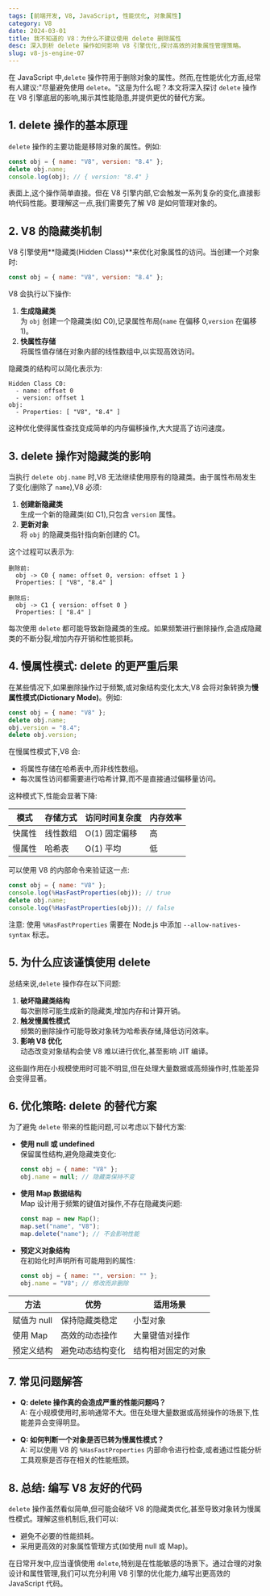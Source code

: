 ```yaml
---
tags: [前端开发, V8, JavaScript, 性能优化, 对象属性]
category: V8
date: 2024-03-01
title: 我不知道的 V8：为什么不建议使用 delete 删除属性
desc: 深入剖析 delete 操作如何影响 V8 引擎优化,探讨高效的对象属性管理策略。
slug: v8-js-engine-07
---
```


在 JavaScript 中,`delete` 操作符用于删除对象的属性。然而,在性能优化方面,经常有人建议:"尽量避免使用 `delete`。"这是为什么呢？本文将深入探讨 `delete` 操作在 V8 引擎底层的影响,揭示其性能隐患,并提供更优的替代方案。

## 1. delete 操作的基本原理

`delete` 操作的主要功能是移除对象的属性。例如:

```javascript
const obj = { name: "V8", version: "8.4" };
delete obj.name;
console.log(obj); // { version: "8.4" }
```

表面上,这个操作简单直接。但在 V8 引擎内部,它会触发一系列复杂的变化,直接影响代码性能。要理解这一点,我们需要先了解 V8 是如何管理对象的。

## 2. V8 的隐藏类机制

V8 引擎使用**隐藏类(Hidden Class)**来优化对象属性的访问。当创建一个对象时:

```javascript
const obj = { name: "V8", version: "8.4" };
```

V8 会执行以下操作:
1. **生成隐藏类**  
   为 `obj` 创建一个隐藏类(如 C0),记录属性布局(`name` 在偏移 0,`version` 在偏移 1)。
2. **快属性存储**  
   将属性值存储在对象内部的线性数组中,以实现高效访问。

隐藏类的结构可以简化表示为:

```
Hidden Class C0:
  - name: offset 0
  - version: offset 1
obj:
  - Properties: [ "V8", "8.4" ]
```

这种优化使得属性查找变成简单的内存偏移操作,大大提高了访问速度。

## 3. delete 操作对隐藏类的影响

当执行 `delete obj.name` 时,V8 无法继续使用原有的隐藏类。由于属性布局发生了变化(删除了 `name`),V8 必须:
1. **创建新隐藏类**  
   生成一个新的隐藏类(如 C1),只包含 `version` 属性。
2. **更新对象**  
   将 `obj` 的隐藏类指针指向新创建的 C1。

这个过程可以表示为:

```
删除前:
  obj -> C0 { name: offset 0, version: offset 1 }
  Properties: [ "V8", "8.4" ]

删除后:
  obj -> C1 { version: offset 0 }
  Properties: [ "8.4" ]
```

每次使用 `delete` 都可能导致新隐藏类的生成。如果频繁进行删除操作,会造成隐藏类的不断分裂,增加内存开销和性能损耗。

## 4. 慢属性模式: delete 的更严重后果

在某些情况下,如果删除操作过于频繁,或对象结构变化太大,V8 会将对象转换为**慢属性模式(Dictionary Mode)**。例如:

```javascript
const obj = { name: "V8" };
delete obj.name;
obj.version = "8.4";
delete obj.version;
```

在慢属性模式下,V8 会:
- 将属性存储在哈希表中,而非线性数组。
- 每次属性访问都需要进行哈希计算,而不是直接通过偏移量访问。

这种模式下,性能会显著下降:

| 模式     | 存储方式 | 访问时间复杂度 | 内存效率 |
|----------|----------|----------------|----------|
| 快属性   | 线性数组 | O(1) 固定偏移  | 高       |
| 慢属性   | 哈希表   | O(1) 平均      | 低       |

可以使用 V8 的内部命令来验证这一点:

```javascript
const obj = { name: "V8" };
console.log(%HasFastProperties(obj)); // true
delete obj.name;
console.log(%HasFastProperties(obj)); // false
```

注意: 使用 `%HasFastProperties` 需要在 Node.js 中添加 `--allow-natives-syntax` 标志。

## 5. 为什么应该谨慎使用 delete

总结来说,`delete` 操作存在以下问题:

1. **破坏隐藏类结构**  
   每次删除可能生成新的隐藏类,增加内存和计算开销。
2. **触发慢属性模式**  
   频繁的删除操作可能导致对象转为哈希表存储,降低访问效率。
3. **影响 V8 优化**  
   动态改变对象结构会使 V8 难以进行优化,甚至影响 JIT 编译。

这些副作用在小规模使用时可能不明显,但在处理大量数据或高频操作时,性能差异会变得显著。

## 6. 优化策略: delete 的替代方案

为了避免 `delete` 带来的性能问题,可以考虑以下替代方案:

- **使用 null 或 undefined**  
  保留属性结构,避免隐藏类变化:

  ```javascript
  const obj = { name: "V8" };
  obj.name = null; // 隐藏类保持不变
  ```

- **使用 Map 数据结构**  
  Map 设计用于频繁的键值对操作,不存在隐藏类问题:

  ```javascript
  const map = new Map();
  map.set("name", "V8");
  map.delete("name"); // 不会影响性能
  ```

- **预定义对象结构**  
  在初始化时声明所有可能用到的属性:

  ```javascript
  const obj = { name: "", version: "" };
  obj.name = "V8"; // 修改而非删除
  ```

| 方法           | 优势                 | 适用场景           |
|----------------|----------------------|--------------------|
| 赋值为 null    | 保持隐藏类稳定       | 小型对象           |
| 使用 Map       | 高效的动态操作       | 大量键值对操作     |
| 预定义结构     | 避免动态结构变化     | 结构相对固定的对象 |

## 7. 常见问题解答

- **Q: delete 操作真的会造成严重的性能问题吗？**  
  A: 在小规模使用时,影响通常不大。但在处理大量数据或高频操作的场景下,性能差异会变得明显。

- **Q: 如何判断一个对象是否已转为慢属性模式？**  
  A: 可以使用 V8 的 `%HasFastProperties` 内部命令进行检查,或者通过性能分析工具观察是否存在相关的性能瓶颈。

## 8. 总结: 编写 V8 友好的代码

`delete` 操作虽然看似简单,但可能会破坏 V8 的隐藏类优化,甚至导致对象转为慢属性模式。理解这些机制后,我们可以:
- 避免不必要的性能损耗。
- 采用更高效的对象属性管理方式(如使用 null 或 Map)。

在日常开发中,应当谨慎使用 `delete`,特别是在性能敏感的场景下。通过合理的对象设计和属性管理,我们可以充分利用 V8 引擎的优化能力,编写出更高效的 JavaScript 代码。
